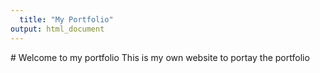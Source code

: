 ```yaml
---
  title: "My Portfolio"
output: html_document
---
```

  
  # Welcome to my portfolio
  This is my own website to portay the portfolio
  